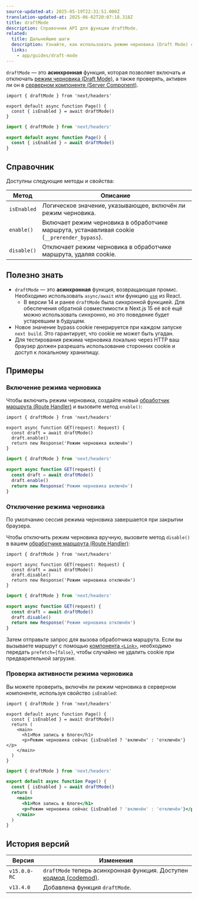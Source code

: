 ```yaml
---
source-updated-at: 2025-05-19T22:31:51.000Z
translation-updated-at: 2025-06-02T20:07:18.318Z
title: draftMode
description: Справочник API для функции draftMode.
related:
  title: Дальнейшие шаги
  description: Узнайте, как использовать режим черновика (Draft Mode) с этим пошаговым руководством.
  links:
    - app/guides/draft-mode
---
```


`draftMode` — это **асинхронная** функция, которая позволяет включать и отключать [режим черновика (Draft Mode)](/docs/app/guides/draft-mode), а также проверять, активен ли он в [серверном компоненте (Server Component)](/docs/app/getting-started/server-and-client-components).

```tsx filename="app/page.ts" switcher
import { draftMode } from 'next/headers'

export default async function Page() {
  const { isEnabled } = await draftMode()
}
```

```jsx filename="app/page.js" switcher
import { draftMode } from 'next/headers'

export default async function Page() {
  const { isEnabled } = await draftMode()
}
```

## Справочник

Доступны следующие методы и свойства:

| Метод       | Описание                                                                 |
| ----------- | ----------------------------------------------------------------------- |
| `isEnabled` | Логическое значение, указывающее, включён ли режим черновика.          |
| `enable()`  | Включает режим черновика в обработчике маршрута, устанавливая cookie (`__prerender_bypass`). |
| `disable()` | Отключает режим черновика в обработчике маршрута, удаляя cookie.        |

## Полезно знать

- `draftMode` — это **асинхронная** функция, возвращающая промис. Необходимо использовать `async/await` или функцию [`use`](https://react.dev/reference/react/use) из React.
  - В версии 14 и ранее `draftMode` была синхронной функцией. Для обеспечения обратной совместимости в Next.js 15 её всё ещё можно использовать синхронно, но это поведение будет устаревшим в будущем.
- Новое значение bypass cookie генерируется при каждом запуске `next build`. Это гарантирует, что cookie не может быть угадан.
- Для тестирования режима черновика локально через HTTP ваш браузер должен разрешать использование сторонних cookie и доступ к локальному хранилищу.

## Примеры

### Включение режима черновика

Чтобы включить режим черновика, создайте новый [обработчик маршрута (Route Handler)](/docs/app/building-your-application/routing/route-handlers) и вызовите метод `enable()`:

```tsx filename="app/draft/route.ts" switcher
import { draftMode } from 'next/headers'

export async function GET(request: Request) {
  const draft = await draftMode()
  draft.enable()
  return new Response('Режим черновика включён')
}
```

```js filename="app/draft/route.js" switcher
import { draftMode } from 'next/headers'

export async function GET(request) {
  const draft = await draftMode()
  draft.enable()
  return new Response('Режим черновика включён')
}
```

### Отключение режима черновика

По умолчанию сессия режима черновика завершается при закрытии браузера.

Чтобы отключить режим черновика вручную, вызовите метод `disable()` в вашем [обработчике маршрута (Route Handler)](/docs/app/building-your-application/routing/route-handlers):

```tsx filename="app/draft/route.ts" switcher
import { draftMode } from 'next/headers'

export async function GET(request: Request) {
  const draft = await draftMode()
  draft.disable()
  return new Response('Режим черновика отключён')
}
```

```js filename="app/draft/route.js" switcher
import { draftMode } from 'next/headers'

export async function GET(request) {
  const draft = await draftMode()
  draft.disable()
  return new Response('Режим черновика отключён')
}
```

Затем отправьте запрос для вызова обработчика маршрута. Если вы вызываете маршрут с помощью [компонента `<Link>`](/docs/app/api-reference/components/link), необходимо передать `prefetch={false}`, чтобы случайно не удалить cookie при предварительной загрузке.

### Проверка активности режима черновика

Вы можете проверить, включён ли режим черновика в серверном компоненте, используя свойство `isEnabled`:

```tsx filename="app/page.ts" switcher
import { draftMode } from 'next/headers'

export default async function Page() {
  const { isEnabled } = await draftMode()
  return (
    <main>
      <h1>Моя запись в блоге</h1>
      <p>Режим черновика сейчас {isEnabled ? 'включён' : 'отключён'}</p>
    </main>
  )
}
```

```jsx filename="app/page.js" switcher
import { draftMode } from 'next/headers'

export default async function Page() {
  const { isEnabled } = await draftMode()
  return (
    <main>
      <h1>Моя запись в блоге</h1>
      <p>Режим черновика сейчас {isEnabled ? 'включён' : 'отключён'}</p>
    </main>
  )
}
```

## История версий

| Версия       | Изменения                                                                                              |
| ------------ | ----------------------------------------------------------------------------------------------------- |
| `v15.0.0-RC` | `draftMode` теперь асинхронная функция. Доступен [кодмод (codemod)](/docs/app/guides/upgrading/codemods#150). |
| `v13.4.0`    | Добавлена функция `draftMode`.                                                                        |